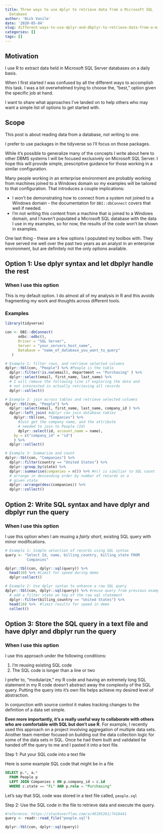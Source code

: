 ```yaml
---
title: Three ways to use dplyr to retrieve data from a Microsoft SQL
  Database
author: 'Nick Vasile'
date: '2020-05-04'
slug: different-ways-to-use-dplyr-and-dbplyr-to-retrieve-data-from-a-microsoft-sql-database
categories: []
tags: []
---
```


## Motivation

I use R to extract data held in Microsoft SQL Server databases on a daily basis. 

When I first started I was confused by all the different ways to accomplish this task. I was a bit overwhelmed trying to choose the, "best," option given the specific job at hand.

I want to share what approaches I've landed on to help others who may want a simple list of options to get started with.

## Scope 

This post is about reading data from a database, not writing to one.

I prefer to use packages in the tidyverse so I'll focus on those packages.

While it's possible to generalize many of the concepts I write about here to other DBMS systems I will be focused exclusively on Microsoft SQL Server. I hope this will provide simple, prescriptive guidance for those working in a similar configuration.

Many people working in an enterprise environment are probably working from machines joined to a Windows domain so my examples will be tailored to that configuration. That introduces a couple implications:

* I won't be demonstrating how to connect from a system not joined to a Windows domain - the documentation for `DBI::dbConnect` covers that well if needed.
* I'm not writing this content from a machine that is joined to a Windows domain, and I haven't populated a Microsoft SQL database with the data I use in my examples, so for now, the results of the code won't be shown in examples.

One last thing - these are a few options I populated my toolbox with. They have served me well over the past two years as an analyst in an enterprise environment, but are definitely not the only options available.

## Option 1: Use dplyr syntax and let dbplyr handle the rest

### When I use this option

This is my default option. I do almost all of my analysis in R and this avoids fragmenting my work and thoughts across different tools.

### Examples

```r

library(tidyverse)

con <- DBI::dbConnect(
      odbc::odbc(),
      Driver = "SQL Server",
      Server = "your_servers_host_name",
      Database = "name_of_database_you_want_to_query"
   )

# Example 1: filter rows, and retrieve selected columns
dplyr::tbl(con, "People") %>% #People is the table
  dplyr::filter(!is.na(email), department == "Purchasing" ) %>% 
  dplyr::select(email, first_name, last_name) %>% 
  # I will remove the following line if exploring the data and
  # not interested in actually retrieving all records
  dplyr::collect() 

# Example 2: join across tables and retrieve selected columns
dplyr::tbl(con, "People") %>%
  dplyr::select(email, first_name, last_name, company_id ) %>% 
  dplyr::left_join( #dplyr can join database tables 
    dplyr::tbl(con, "Companies") %>% 
      #Just get the company name, and the attribute
      # needed to join to People (Id)
      dplyr::select(id, account_name = name),
    by = c("company_id" = "id")
    ) %>% 
  dplyr::collect()

# Example 3: Summarize and count
dplyr::tbl(con, "Companies") %>% 
  dplyr::filter(country == "United States") %>% 
  dplyr::group_by(state) %>% 
  dplyr::summarise(companies = n()) %>% #n() is similiar to SQL count
  # arrange in descending order by number of records in a
  # given state
  dplyr::arrange(desc(companies)) %>% 
  dplyr::collect()
```

## Option 2: Write SQL syntax and have dplyr and dbplyr run the query

### When I use this option

I use this option when I am reusing a *fairly short*, existing SQL query 
with minor modifications.

```r
# Example 1: Simple selection of records using SQL syntax
query <- "Select Id, name, billing_country, billing_state FROM
          Companies"

dplyr::tbl(con, dplyr::sql(query)) %>% 
  head(10) %>% #limit for speed during demo
  dplyr:collect()

# Example 2: Use dplyr syntax to enhance a raw SQL query
dplyr::tbl(con, dplyr::sql(query)) %>% #reuse query from previous example
  # add a filter state on top of the raw sql statement
  dplyr::filter(billing_country == "United States") %>%  
  head(10) %>%  #limit results for speed in demo
  collect()
```

## Option 3: Store the SQL query in a text file and have dplyr and dbplyr run the query

### When I use this option

I use this approach under the following conditions:

1. I'm reusing existing SQL code
2. The SQL code is longer than a line or two

I prefer to, "modularize," my R code and having an extremely long SQL statement 
in my R code doesn't abstract away the complexity of the SQL query. Putting the
query into it's own file helps achieve my desired level of abstraction. 

In conjunction with source control it makes tracking changes to the definition of a
data set simple.

**Even more importantly, it's a really useful way to collaborate with others who 
are comfortable with SQL but don't use R.** For example, I recently used this 
approach on a project involving aggregation of multiple data sets. 
Another team member focused on building out the data collection logic for 
some of the data sets in SQL. Once he had them built and validated he handed off
the query to me and I pasted it into a text file.

Step 1: Put your SQL code into a text file

Here is some example SQL code that might be in a file
```sql
SELECT p.*, a.*
  FROM People p
  LEFT JOIN Companies c ON p.company_id = c.id
  WHERE c.state == "FL" AND p.role = "Purchasing"
```

Let's say that SQL code was stored in a text file called, `people.sql`

Step 2: Use the SQL code in the file to retrieve data and execute the query.

```r
#reference: https://stackoverflow.com/a/46105261/7416441 
query <- readr::read_file("people.sql") 

dplyr::tbl(con, dplyr::sql(query))
```

